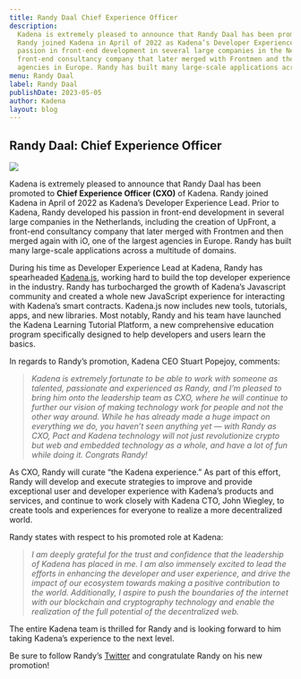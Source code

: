 ```yaml
---
title: Randy Daal Chief Experience Officer
description:
  Kadena is extremely pleased to announce that Randy Daal has been promoted to Chief Experience Officer (CXO) of Kadena.
  Randy joined Kadena in April of 2022 as Kadena’s Developer Experience Lead. Prior to Kadena, Randy developed his
  passion in front-end development in several large companies in the Netherlands, including the creation of UpFront, a
  front-end consultancy company that later merged with Frontmen and then merged again with iO, one of the largest
  agencies in Europe. Randy has built many large-scale applications across a multitude of domains.
menu: Randy Daal
label: Randy Daal
publishDate: 2023-05-05
author: Kadena
layout: blog
---
```


## Randy Daal: Chief Experience Officer

![](/assets/blog/1_I2xj4MFRpqxcHxy1QXuRIw.webp)

Kadena is extremely pleased to announce that Randy Daal has been promoted to **Chief Experience Officer (CXO)** of
Kadena. Randy joined Kadena in April of 2022 as Kadena’s Developer Experience Lead. Prior to Kadena, Randy developed his
passion in front-end development in several large companies in the Netherlands, including the creation of UpFront, a
front-end consultancy company that later merged with Frontmen and then merged again with iO, one of the largest agencies
in Europe. Randy has built many large-scale applications across a multitude of domains.

During his time as Developer Experience Lead at Kadena, Randy has spearheaded
[Kadena.js](https://github.com/kadena-community/kadena.js), working hard to build the top developer experience in the
industry. Randy has turbocharged the growth of Kadena’s Javascript community and created a whole new JavaScript
experience for interacting with Kadena’s smart contracts. Kadena.js now includes new tools, tutorials, apps, and new
libraries. Most notably, Randy and his team have launched the Kadena Learning Tutorial Platform, a new comprehensive
education program specifically designed to help developers and users learn the basics.

In regards to Randy’s promotion, Kadena CEO Stuart Popejoy, comments:

> _Kadena is extremely fortunate to be able to work with someone as talented, passionate and experienced as Randy, and
> I’m pleased to bring him onto the leadership team as CXO, where he will continue to further our vision of making
> technology work for people and not the other way around. While he has already made a huge impact on everything we do,
> you haven’t seen anything yet — with Randy as CXO, Pact and Kadena technology will not just revolutionize crypto but
> web and embedded technology as a whole, and have a lot of fun while doing it. Congrats Randy!_

As CXO, Randy will curate “the Kadena experience.” As part of this effort, Randy will develop and execute strategies to
improve and provide exceptional user and developer experience with Kadena’s products and services, and continue to work
closely with Kadena CTO, John Wiegley, to create tools and experiences for everyone to realize a more decentralized
world.

Randy states with respect to his promoted role at Kadena:

> _I am deeply grateful for the trust and confidence that the leadership of Kadena has placed in me. I am also immensely
> excited to lead the efforts in enhancing the developer and user experience, and drive the impact of our ecosystem
> towards making a positive contribution to the world. Additionally, I aspire to push the boundaries of the internet
> with our blockchain and cryptography technology and enable the realization of the full potential of the decentralized
> web._

The entire Kadena team is thrilled for Randy and is looking forward to him taking Kadena’s experience to the next level.

Be sure to follow Randy’s [Twitter](https://twitter.com/Randynamic_4) and congratulate Randy on his new promotion!
